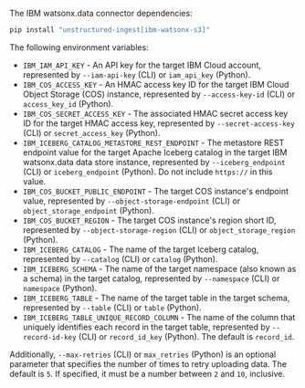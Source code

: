 The IBM watsonx.data connector dependencies:

  ```bash CLI, Python
  pip install "unstructured-ingest[ibm-watsonx-s3]"
  ```


<AdditionalIngestDependencies />

The following environment variables:

- `IBM_IAM_API_KEY` - An API key for the target IBM Cloud account, represented by `--iam-api-key` (CLI) or `iam_api_key` (Python).
- `IBM_COS_ACCESS_KEY` - An HMAC access key ID for the target IBM Cloud Object Storage (COS) instance, represented by `--access-key-id` (CLI) or `access_key_id` (Python).
- `IBM_COS_SECRET_ACCESS_KEY` - The associated HMAC secret access key ID for the target HMAC access key, represented by `--secret-access-key` (CLI) or `secret_access_key` (Python).
- `IBM_ICEBERG_CATALOG_METASTORE_REST_ENDPOINT` - The metastore REST endpoint value for the target Apache Iceberg catalog in the target IBM watsonx.data data store instance, represented by `--iceberg_endpoint` (CLI) or `iceberg_endpoint` (Python). Do not include `https://` in this value.
- `IBM_COS_BUCKET_PUBLIC_ENDPOINT` - The target COS instance's endpoint value, represented by `--object-storage-endpoint` (CLI) or `object_storage_endpoint` (Python).
- `IBM_COS_BUCKET_REGION` - The target COS instance's region short ID, represented by `--object-storage-region` (CLI) or `object_storage_region` (Python).
- `IBM_ICEBERG_CATALOG` - The name of the target Iceberg catalog, represented by `--catalog` (CLI) or `catalog` (Python).
- `IBM_ICEBERG_SCHEMA` - The name of the target namespace (also known as a schema) in the target catalog, represented by `--namespace` (CLI) or `namespace` (Python).
- `IBM_ICEBERG_TABLE` - The name of the target table in the target schema, represented by `--table` (CLI) or `table` (Python).
- `IBM_ICEBERG_TABLE_UNIQUE_RECORD_COLUMN` - The name of the column that uniquely identifies each record in the target table, represented by `--record-id-key` (CLI) or `record_id_key` (Python). The default is `record_id`.

Additionally, `--max-retries` (CLI) or `max_retries` (Python) is an optional parameter that specifies the number of times to retry uploading data. The default is `5`. If specified, it must be a number between `2` and `10`, inclusive.